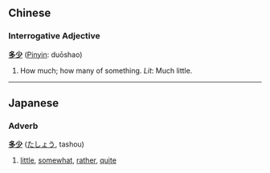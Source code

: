==Chinese==
===Interrogative Adjective===
'''[[多]][[少]]''' ([[Pinyin]]: duōshao)

# How much; how many of something.  ''Lit'': Much little.

----

==Japanese==
===Adverb===
'''[[多]][[少]]''' ([[たしょう]], tashou)

# [[little]], [[somewhat]], [[rather]], [[quite]]